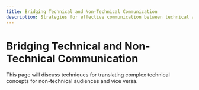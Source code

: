 ```yaml
---
title: Bridging Technical and Non-Technical Communication
description: Strategies for effective communication between technical and non-technical audiences
---
```


# Bridging Technical and Non-Technical Communication

This page will discuss techniques for translating complex technical concepts for non-technical audiences and vice versa.
